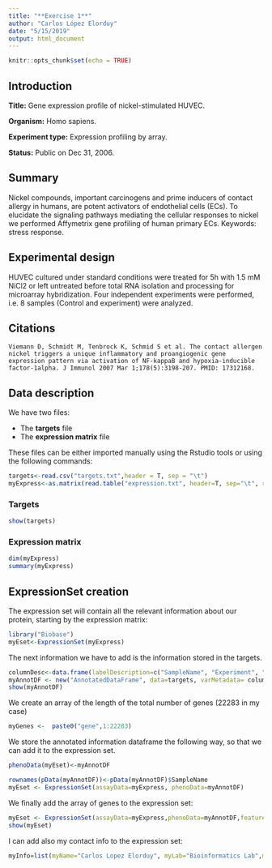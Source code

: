 ```yaml
---
title: "**Exercise 1**"
author: "Carlos López Elorduy"
date: "5/15/2019"
output: html_document
---
```


```r
knitr::opts_chunk$set(echo = TRUE)
```

## Introduction
**Title:** Gene expression profile of nickel-stimulated HUVEC.

**Organism:** Homo sapiens.

**Experiment type:** Expression profiling by array.

**Status:** Public on Dec 31, 2006.

## Summary
Nickel compounds, important carcinogens and prime inducers of contact allergy in humans, are potent activators of endothelial cells (ECs). To elucidate the signaling pathways mediating the cellular responses to nickel we performed Affymetrix gene profiling of human primary ECs.
Keywords: stress response.

## Experimental design
HUVEC cultured under standard conditions were treated for 5h with 1.5 mM NiCl2 or left untreated before total RNA isolation and processing for microarray hybridization. Four independent experiments were performed, i.e. 8 samples (Control and experiment) were analyzed.

## Citations
    Viemann D, Schmidt M, Tenbrock K, Schmid S et al. The contact allergen nickel triggers a unique inflammatory and proangiogenic gene expression pattern via activation of NF-kappaB and hypoxia-inducible factor-1alpha. J Immunol 2007 Mar 1;178(5):3198-207. PMID: 17312168.

## Data description
We have two files:

  - The **targets** file
  - The **expression matrix** file

These files can be either imported manually using the Rstudio tools or using the following commands:
```r
targets<-read.csv("targets.txt",header = T, sep = "\t")
myExpress<-as.matrix(read.table("expression.txt", header=T, sep="\t", row.names=1, as.is=T))
```

### Targets
```r
show(targets)
```

### Expression matrix
```r
dim(myExpress)
summary(myExpress)
```

## ExpressionSet creation

The expression set will contain all the relevant information about our protein, starting by the expression matrix:
```r
library("Biobase")
myEset<-ExpressionSet(myExpress)
```

The next information we have to add is the information stored in the targets.
```r
columnDesc<-data.frame(labelDescription=c("SampleName", "Experiment", "Replicate", "Color"))
myAnnotDF <- new("AnnotatedDataFrame", data=targets, varMetadata= columnDesc)
show(myAnnotDF)
```
We create an array of the length of the total number of genes (22283 in my case)
```r
myGenes <-  paste0("gene",1:22283)
```

We store the annotated information dataframe the following way, so that we can add it to the expression set.
```r
phenoData(myEset)<-myAnnotDF
```

```r
rownames(pData(myAnnotDF))<-pData(myAnnotDF)$SampleName
myEset <- ExpressionSet(assayData=myExpress, phenoData=myAnnotDF)
```

We finally add the array of genes to the expression set:
```r
myEset <- ExpressionSet(assayData=myExpress,phenoData=myAnnotDF,featureNames =myGenes)
show(myEset)
```

I can add also my contact info to the expression set:
```r
myInfo=list(myName="Carlos Lopez Elorduy", myLab="Bioinformatics Lab",myContact="carlos.lopez@alum.esci.upf.edu", myTitle="Practical Exercise on ExpressionSets")
```
